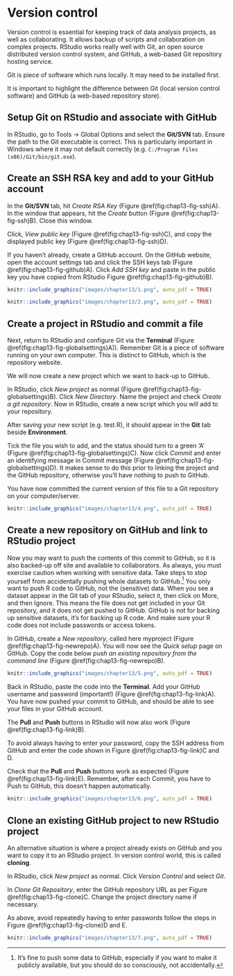 # Version control{#chap13-h1}
\index{version control@\textbf{version control}}

Version control is essential for keeping track of data analysis projects, as well as collaborating. 
It allows backup of scripts and collaboration on complex projects. 
RStudio works really well with Git, an open source distributed version control system, and GitHub, a web-based Git repository hosting service. 


\index{version control@\textbf{version control}!Git and GitHub}

Git is piece of software which runs locally. 
It may need to be installed first. 

It is important to highlight the difference between Git (local version control software) and GitHub (a web-based repository store). 


## Setup Git on RStudio and associate with GitHub

In RStudio, go to Tools -> Global Options and select the **Git/SVN** tab. 
Ensure the path to the Git executable is correct. 
This is particularly important in Windows where it may not default correctly (e.g. `C:/Program Files (x86)/Git/bin/git.exe`).

## Create an SSH RSA key and add to your GitHub account
\index{version control@\textbf{version control}!SSH RSA key}

In the **Git/SVN** tab, hit *Create RSA Key* (Figure \@ref(fig:chap13-fig-ssh)A). 
In the window that appears, hit the *Create* button (Figure \@ref(fig:chap13-fig-ssh)B). 
Close this window.

Click, *View public key* (Figure \@ref(fig:chap13-fig-ssh)C), and copy the displayed public key (Figure \@ref(fig:chap13-fig-ssh)D).

If you haven’t already, create a GitHub account. 
On the GitHub website, open the account settings tab and click the SSH keys tab (Figure \@ref(fig:chap13-fig-github)A). 
Click *Add SSH key* and paste in the public key you have copied from RStudio Figure \@ref(fig:chap13-fig-github)B).

```r
knitr::include_graphics("images/chapter13/1.png", auto_pdf = TRUE)
```

```r
knitr::include_graphics("images/chapter13/2.png", auto_pdf = TRUE)
```

## Create a project in RStudio and commit a file
\index{version control@\textbf{version control}!Commit}

Next, return to RStudio and configure Git via the **Terminal** (Figure \@ref(fig:chap13-fig-globalsettings)A)).
Remember Git is a piece of software running on your own computer. 
This is distinct to GitHub, which is the repository website. 

We will now create a new project which we want to back-up to GitHub. 

In RStudio, click *New project* as normal (Figure \@ref(fig:chap13-fig-globalsettings)B).
Click *New Directory*.
Name the project and check *Create a git repository*.
Now in RStudio, create a new script which you will add to your repository.

After saving your new script (e.g. test.R), it should appear in the **Git** tab beside **Environment**.

Tick the file you wish to add, and the status should turn to a green ‘A’ (Figure \@ref(fig:chap13-fig-globalsettings)C). 
Now click *Commit* and enter an identifying message in Commit message (Figure \@ref(fig:chap13-fig-globalsettings)D).
It makes sense to do this prior to linking the project and the GitHub repository, otherwise you'll have nothing to push to GitHub.

You have now committed the current version of this file to a Git repository on your computer/server. 

```r
knitr::include_graphics("images/chapter13/4.png", auto_pdf = TRUE)
```

## Create a new repository on GitHub and link to RStudio project
\index{version control@\textbf{version control}!repository}

Now you may want to push the contents of this commit to GitHub, so it is also backed-up off site and available to collaborators.
As always, you must exercise caution when working with sensitive data. 
Take steps to stop yourself from accidentally pushing whole datasets to GitHub.^[It's fine to push some data to GitHub, especially if you want to make it publicly available, but you should do so consciously, not accidentally.]
You only want to push R code to GitHub, not the (sensitive) data.
When you see a dataset appear in the Git tab of your RStudio, select it, then click on More, and then Ignore.
This means the file does not get included in your Git repository, and it does not get pushed to GitHub.
GitHub is not for backing up sensitive datasets, it's for backing up R code.
And make sure your R code does not include passwords or access tokens.

In GitHub, create a *New repository*, called here myproject (Figure \@ref(fig:chap13-fig-newrepo)A).
You will now see the *Quick setup* page on GitHub. 
Copy the code below *push an existing repository from the command line* (Figure \@ref(fig:chap13-fig-newrepo)B).
                                                                                 
```r
knitr::include_graphics("images/chapter13/5.png", auto_pdf = TRUE)
```
                                                                                 
Back in RStudio, paste the code into the **Terminal**. 
Add your GitHub username and password (important!) (Figure \@ref(fig:chap13-fig-link)A). 
You have now pushed your commit to GitHub, and should be able to see your files in your GitHub account.

\index{version control@\textbf{version control}!pull and push}
                                                                                 
The **Pull** and **Push** buttons in RStudio will now also work (Figure \@ref(fig:chap13-fig-link)B).
                                                                                 
To avoid always having to enter your password, copy the SSH address from GitHub and enter the code shown in Figure \@ref(fig:chap13-fig-link)C and D.

Check that the **Pull** and **Push** buttons work as expected (Figure \@ref(fig:chap13-fig-link)E).
Remember, after each Commit, you have to Push to GitHub, this doesn't happen automatically.

```r
knitr::include_graphics("images/chapter13/6.png", auto_pdf = TRUE)
```

## Clone an existing GitHub project to new RStudio project
\index{version control@\textbf{version control}!clone}

An alternative situation is where a project already exists on GitHub and you want to copy it to an RStudio project. In version control world, this is called  **cloning**.

In RStudio, click *New project* as normal. Click *Version Control* and select *Git*.

In *Clone Git Repository*, enter the GitHub repository URL as per Figure \@ref(fig:chap13-fig-clone)C. 
Change the project directory name if necessary.

As above, avoid repeatedly having to enter passwords follow the steps in Figure \@ref(fig:chap13-fig-clone)D and E. 

```r
knitr::include_graphics("images/chapter13/7.png", auto_pdf = TRUE)
```


